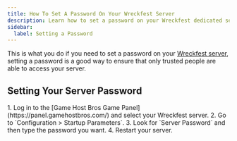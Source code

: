 ```yaml
---
title: How To Set A Password On Your Wreckfest Server
description: Learn how to set a password on your Wreckfest dedicated server.
sidebar:
  label: Setting a Password
---
```


This is what you do if you need to set a password on your [Wreckfest server](https://www.gamehostbros.com/wreckfest-server-hosting/), setting a password is a good way to ensure that only trusted people are able to access your server.

## Setting Your Server Password

<Steps>
1. Log in to the [Game Host Bros Game Panel](https://panel.gamehostbros.com/) and select your Wreckfest server.
2. Go to `Configuration > Startup Parameters`.
3. Look for `Server Password` and then type the password you want.
4. Restart your server.
</Steps>